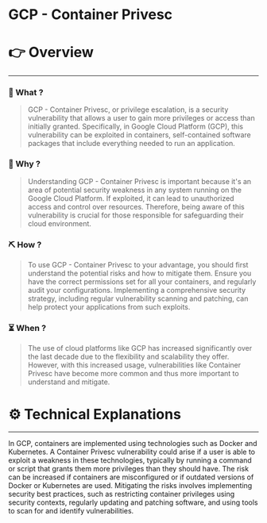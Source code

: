 # GCP - Container Privesc


# 👉 Overview

---

### 👀 What ?

> GCP - Container Privesc, or privilege escalation, is a security vulnerability that allows a user to gain more privileges or access than initially granted. Specifically, in Google Cloud Platform (GCP), this vulnerability can be exploited in containers, self-contained software packages that include everything needed to run an application.
> 

### 🧐 Why ?

> Understanding GCP - Container Privesc is important because it's an area of potential security weakness in any system running on the Google Cloud Platform. If exploited, it can lead to unauthorized access and control over resources. Therefore, being aware of this vulnerability is crucial for those responsible for safeguarding their cloud environment.
> 

### ⛏️ How ?

> To use GCP - Container Privesc to your advantage, you should first understand the potential risks and how to mitigate them. Ensure you have the correct permissions set for all your containers, and regularly audit your configurations. Implementing a comprehensive security strategy, including regular vulnerability scanning and patching, can help protect your applications from such exploits.
> 

### ⏳ When ?

> The use of cloud platforms like GCP has increased significantly over the last decade due to the flexibility and scalability they offer. However, with this increased usage, vulnerabilities like Container Privesc have become more common and thus more important to understand and mitigate.
> 

# ⚙️ Technical Explanations

---

In GCP, containers are implemented using technologies such as Docker and Kubernetes. A Container Privesc vulnerability could arise if a user is able to exploit a weakness in these technologies, typically by running a command or script that grants them more privileges than they should have. The risk can be increased if containers are misconfigured or if outdated versions of Docker or Kubernetes are used. Mitigating the risks involves implementing security best practices, such as restricting container privileges using security contexts, regularly updating and patching software, and using tools to scan for and identify vulnerabilities.
